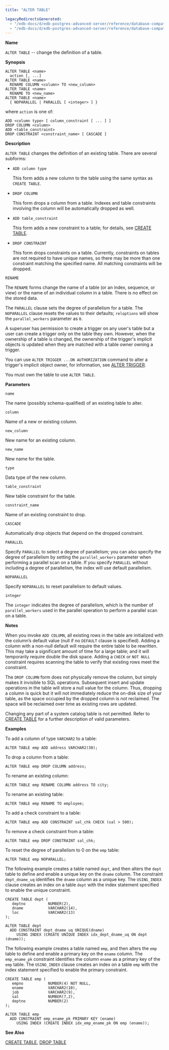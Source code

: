 ```yaml
---
title: "ALTER TABLE"

legacyRedirectsGenerated:
  - "/edb-docs/d/edb-postgres-advanced-server/reference/database-compatibility-for-oracle-developers-sql-guide/13/alter_table.html"
  - "/edb-docs/d/edb-postgres-advanced-server/reference/database-compatibility-for-oracle-developers-sql-guide/latest/alter_table.html"
---
```


<div id="alter_table" class="registered_link"></div>

**Name**

`ALTER TABLE` -- change the definition of a table.

**Synopsis**

```text
ALTER TABLE <name>
  action [, ...]
ALTER TABLE <name>
  RENAME COLUMN <column> TO <new_column>
ALTER TABLE <name>
  RENAME TO <new_name>
ALTER TABLE <name>
  { NOPARALLEL | PARALLEL [ <integer> ] }
```

where `action` is one of:

```text
ADD <column type> [ column_constraint [ ... ] ]
DROP COLUMN <column>
ADD <table_constraint>
DROP CONSTRAINT <constraint_name> [ CASCADE ]
```

**Description**

`ALTER TABLE` changes the definition of an existing table. There are several subforms:

-   `ADD column type`

    This form adds a new column to the table using the same syntax as `CREATE TABLE`.

-   `DROP COLUMN`

    This form drops a column from a table. Indexes and table constraints involving the column will be automatically dropped as well.

-   `ADD table_constraint`

    This form adds a new constraint to a table; for details, see [CREATE TABLE](36_create_table/#create_table).

-   `DROP CONSTRAINT`

    This form drops constraints on a table. Currently, constraints on tables are not required to have unique names, so there may be more than one constraint matching the specified name. All matching constraints will be dropped.

`RENAME`

 The `RENAME` forms change the name of a table (or an index, sequence, or view) or the name of an individual column in a table. There is no effect on the stored data.

The `PARALLEL` clause sets the degree of parallelism for a table. The `NOPARALLEL` clause resets the values to their defaults; `reloptions` will show the `parallel_workers` parameter as `0`.

A superuser has permission to create a trigger on any user's table but a user can create a trigger only on the table they own. However, when the ownership of a table is changed, the ownership of the trigger's implicit objects is updated when they are matched with a table owner owning a trigger.

You can use `ALTER TRIGGER ...ON AUTHORIZATION` command to alter a trigger's implicit object owner, for information, see [ALTER TRIGGER](13_alter_trigger/#alter_trigger).

You must own the table to use `ALTER TABLE`.

**Parameters**

`name`

 The name (possibly schema-qualified) of an existing table to alter.

`column`

 Name of a new or existing column.

`new_column`

 New name for an existing column.

`new_name`

 New name for the table.

`type`

 Data type of the new column.

`table_constraint`

 New table constraint for the table.

`constraint_name`

 Name of an existing constraint to drop.

`CASCADE`

 Automatically drop objects that depend on the dropped constraint.

`PARALLEL`

 Specify `PARALLEL` to select a degree of parallelism; you can also specify the degree of parallelism by setting the `parallel_workers` parameter when performing a parallel scan on a table. If you specify `PARALLEL` without including a degree of parallelism, the index will use default parallelism.

`NOPARALLEL`

 Specify `NOPARALLEL` to reset parallelism to default values.

`integer`

 The `integer` indicates the degree of parallelism, which is the number of `parallel_workers` used in the parallel operation to perform a parallel scan on a table.

**Notes**

When you invoke `ADD COLUMN`, all existing rows in the table are initialized with the column’s default value (null if no `DEFAULT` clause is specified). Adding a column with a non-null default will require the entire table to be rewritten. This may take a significant amount of time for a large table; and it will temporarily require double the disk space. Adding a `CHECK` or `NOT NULL` constraint requires scanning the table to verify that existing rows meet the constraint.

The `DROP COLUMN` form does not physically remove the column, but simply makes it invisible to SQL operations. Subsequent insert and update operations in the table will store a null value for the column. Thus, dropping a column is quick but it will not immediately reduce the on-disk size of your table, as the space occupied by the dropped column is not reclaimed. The space will be reclaimed over time as existing rows are updated.

Changing any part of a system catalog table is not permitted. Refer to [CREATE TABLE](36_create_table/#create_table) for a further description of valid parameters.

**Examples**

To add a column of type `VARCHAR2` to a table:

```text
ALTER TABLE emp ADD address VARCHAR2(30);
```

To drop a column from a table:

```text
ALTER TABLE emp DROP COLUMN address;
```

To rename an existing column:

```text
ALTER TABLE emp RENAME COLUMN address TO city;
```

To rename an existing table:

```text
ALTER TABLE emp RENAME TO employee;
```

To add a check constraint to a table:

```text
ALTER TABLE emp ADD CONSTRAINT sal_chk CHECK (sal > 500);
```

To remove a check constraint from a table:

```text
ALTER TABLE emp DROP CONSTRAINT sal_chk;
```

To reset the degree of parallelism to 0 on the `emp` table:

```text
ALTER TABLE emp NOPARALLEL;
```

The following example creates a table named `dept`, and then alters the `dept` table to define and enable a unique key on the `dname` column. The constraint `dept_dname_uq` identifies the `dname` column as a unique key. The `USING_INDEX` clause creates an index on a table `dept` with the index statement specified to enable the unique constraint.

```text
CREATE TABLE dept (
   deptno          NUMBER(2),
   dname           VARCHAR2(14),
   loc             VARCHAR2(13)
);
```

```text
ALTER TABLE dept
  ADD CONSTRAINT dept_dname_uq UNIQUE(dname)
     USING INDEX (CREATE UNIQUE INDEX idx_dept_dname_uq ON dept (dname));
```

The following example creates a table named `emp`, and then alters the `emp` table to define and enable a primary key on the `ename` column. The `emp_ename_pk` constraint identifies the column `ename` as a primary key of the `emp` table. The `USING_INDEX` clause creates an index on a table `emp` with the index statement specified to enable the primary constraint.

```text
CREATE TABLE emp (
   empno           NUMBER(4) NOT NULL,
   ename           VARCHAR2(10),
   job             VARCHAR2(9),
   sal             NUMBER(7,2),
   deptno          NUMBER(2)
);
```

```text
ALTER TABLE emp
  ADD CONSTRAINT emp_ename_pk PRIMARY KEY (ename)
     USING INDEX (CREATE INDEX idx_emp_ename_pk ON emp (ename));
```

**See Also**

[CREATE TABLE](36_create_table/#create_table), [DROP TABLE](57_drop_table/#drop_table)
